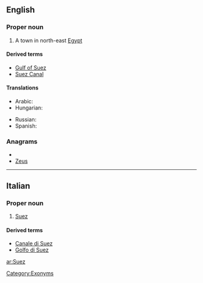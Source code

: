 ==English==

===Proper noun===
{{wikipedia}}
{{en-proper noun}}

# A town in north-east [[Egypt]]

====Derived terms====
*[[Gulf of Suez]]
*[[Suez Canal]]

====Translations====
{{trans-top|Suez, Egypt}}
* Arabic: {{t|ar|السويس|m|tr=al-suways|sc=Arab}}
* Hungarian: {{t|hu|Szuez}}
{{trans-mid}}
* Russian: {{t|ru|Суэц|m|tr=Suéc|sc=Cyrl}}
* Spanish: {{t|es|Suez|m}}
{{trans-bottom}}

===Anagrams===
* {{alphagram|esuz}}
* [[Zeus#English|Zeus]]

[[Category:Exonyms]]

----

==Italian==

===Proper noun===
{{wikipedia|lang=it}}
{{it-proper noun}}

# [[#English|Suez]]

====Derived terms====
*[[Canale di Suez]]
*[[Golfo di Suez]]


[[ar:Suez]]